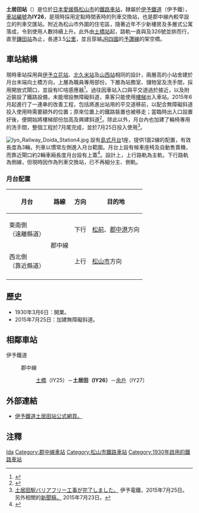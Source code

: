 {{NoteTA|1 = zh:土居田站; zh-cn:土居田站; zh-tw:土居田車站; zh-hk:土居田站; }}
{{日本車站資訊
|公司色     = orange
|文字色     =
|站名       = 土居田站
|圖片       = Iyo Railway Doida Station2.jpg
|pxl        =
|圖片說明   = 加設了無障礙斜道及翻新後的土居田站入口及外貌（2015年9月）
|日文原名   = 土居田
|平假名     = どいだ 
|羅馬拼音   = Doida
|前一站     = IY25 [[土橋站_(愛媛縣)|土橋]]
|後一站     = [[余戶站|余戶]] IY27
|前一站距離 = 1.5
|後一站距離 = 1.3
|電報略號   = 
|車站編號   = {{車站編號C|#ffa500|IY26}}
|所屬公司   = [[伊予鐵道|伊予鐵道]]（伊予鐵）
|所屬路線   = {{Color|#ffa500|■}}[[郡中線|郡中線]]
|距離       = 2.2
|起站       = [[松山市站|松山市]]
|所在地     = [[愛媛縣|愛媛縣]][[松山市|松山市]]土居田町
|車站構造   = [[地面車站|地面車站]]
|月台配置   = 1面2線
|啟用年月日 = 1930年3月6日
|廢止年月日 =
|上下車人次 = 約1,800人<ref>[http://www.city.matsuyama.ehime.jp/kurashi/kurashi/seibi/jitensha/jitensha-keikaku.files/sougoukeikaku41.pdf 新松山市自転車等利用総合計画(2012年)：第4章-施策の展開，第47頁] {{Wayback|url=http://www.city.matsuyama.ehime.jp/kurashi/kurashi/seibi/jitensha/jitensha-keikaku.files/sougoukeikaku41.pdf |date=20141129080045 }} - 松山市</ref>
|統計年度   = 2008
|備註       = 委託站
}}

'''土居田站'''（{{jpn|j=土居田駅|hg=どいだえき|rm=Doida eki|f=y}}）是位於[[日本|日本]][[愛媛縣|愛媛縣]][[松山市|松山市]]的[[鐵路車站|鐵路車站]]，隸屬於[[伊予鐵道|伊予鐵道]]（伊予鐵），[[車站編號|車站編號]]為'''IY26'''，是現時採用定點時間表時的列車交換站，也是郡中線內較早設立的列車交匯站。附近為松山市外圍的住宅區，隨著近年不少新樓房及多層式公寓落成，令到使用人數持續上升。此外由[[土橋站_(愛媛縣)|土橋站]]起，路軌一直與{{link-ja|愛媛縣道18號|愛媛県道18号松山空港線}}及326號並排而行，直至[[鎌田站|鎌田站]]為止，長達3.5[[公里|公里]]，並且穿越[[JR四國|JR四國]]的[[予讚線|予讚線]]的架空橋。

==車站結構==
現時車站採用與[[伊予立花站|伊予立花站]]、[[北久米站|北久米站]]及[[山西站|山西站]]相同的設計，兩層高的小站舍建於月台末端向土橋方向，上層為職員專用部份，下層為站務室、儲物室及洗手間，採用開放式閘口，並設有IC咭感應器<ref>{{Cite web |url=http://www.kamezoh.net/iyo/doida.html |title=非官方車站介紹。 |accessdate=2014-12-20 |archive-date=2016-03-04 |archive-url=https://web.archive.org/web/20160304090203/http://www.kamezoh.net/iyo/doida.html |dead-url=no }}</ref>。過往因車站入口與平交道過於接近，以及附近裝設了鐵路設備，未能增設無障礙斜道，乘客只能使用[[樓梯|樓梯]]出入車站。2015年6月起進行了一連串的改善工程，包括將進出站用的平交道移前，以配合無障礙斜道投入使用時需要額外的位置；原來位置上的鐵路裝置也被移走；當臨時出入口設置好後，便開始將樓梯部份加高及興建斜道<ref>{{Cite web |url=http://stat.ameba.jp/user_images/20150728/20/fmhanahana/66/61/j/o0480064013379293773.jpg |title=加建斜道後的土居田站外貌。 |accessdate=2015-08-09 |archive-date=2016-03-05 |archive-url=https://web.archive.org/web/20160305015753/http://stat.ameba.jp/user_images/20150728/20/fmhanahana/66/61/j/o0480064013379293773.jpg |dead-url=no }}</ref>。除此以外，月台內也加建了輪椅專用的洗手間，整個工程於7月尾完成，並於7月25日投入使用<ref>[http://www.iyotetsu.co.jp/topics/15/doida.html 土居田駅バリアフリー工事が完了しました。] {{Wayback|url=http://www.iyotetsu.co.jp/topics/15/doida.html |date=20161210024241 }}伊予電鐵，2015年7月25日。
另外相關的[http://www.iyotetsu.co.jp/topics/press/2015-03_gue0.pdf 新聞稿，] {{Wayback|url=http://www.iyotetsu.co.jp/topics/press/2015-03_gue0.pdf |date=20160304203007 }}2015年7月23日。</ref>。

[[File:Iyo_Railway_Doida_Station4.jpg|thumb]]
設有[[島式月台|島式月台]]1座，提供1面2線的配置，有效長度為3輛，列車以慣常左側進入月台範圍。月台上設有候車座椅及自動售賣機，而靠近閘口約2輛車廂長度月台設有上蓋<ref>{{Cite web |url=http://hacchi-no-he.net/line/iyotetsu/station/0420_doida.htm |title=另一個非官方車站介紹。 |accessdate=2014-12-20 |archive-date=2015-03-01 |archive-url=https://web.archive.org/web/20150301025832/http://hacchi-no-he.net/line/iyotetsu/station/0420_doida.htm |dead-url=no }}</ref>。設計上，上行路軌為主軌，下行路軌為側線，但現時因作為列車交換站，已不再細分主、側軌。

===月台配置===
{| class="wikitable" rules="rows"
|-
!月台!!路線!!方向!!目的地
|-
!東南側<br>（遠離縣道）
|rowspan=2|{{Color|#ffa500|■}}郡中線
|下行
|[[松前站|松前]]、[[郡中港站|郡中港]]方向
|-
!西北側<br>（靠近縣道）
|上行
|[[松山市站|松山市]]方向
|-
|}

==歷史==
* 1930年3月6日：開業。
* 2015年7月25日：加建無障礙斜道。

==相鄰車站==
;伊予鐵道
:{{Color|#ffa500|■}} 郡中線
:: [[土橋站_(愛媛縣)|土橋]]（IY25）－'''土居田（IY26）'''－[[余戶站|余戶]]（IY27）

==外部連結==
*[http://www.iyotetsu.co.jp/information/station/station.html?t=doida 伊予鐵道土居田站公式網頁。] {{Wayback|url=http://www.iyotetsu.co.jp/information/station/station.html?t=doida |date=20200925102022 }}

==注釋==
{{reflist}}

{{伊予鐵道郡中線}}

{{commons|Category:Doida Station}}
{{DEFAULTSORT:Doida}}
[[Category:日本鐵路車站_Do|Ida]]
[[Category:郡中線車站|Category:郡中線車站]]
[[Category:松山市鐵路車站|Category:松山市鐵路車站]]
[[Category:1930年啟用的鐵路車站|Category:1930年啟用的鐵路車站]]